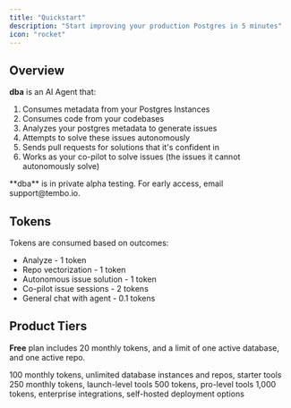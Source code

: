 ```yaml
---
title: "Quickstart"
description: "Start improving your production Postgres in 5 minutes"
icon: "rocket"
---
```


## Overview

**dba** is an AI Agent that:

1. Consumes metadata from your Postgres Instances
1. Consumes code from your codebases
1. Analyzes your postgres metadata to generate issues
1. Attempts to solve these issues autonomously
1. Sends pull requests for solutions that it's confident in
1. Works as your co-pilot to solve issues (the issues it cannot autonomously solve)

<Info>
  **dba** is in private alpha testing. For early access, email support@tembo.io.
</Info>

## Tokens

Tokens are consumed based on outcomes:

- Analyze - 1 token
- Repo vectorization - 1 token
- Autonomous issue solution - 1 token
- Co-pilot issue sessions - 2 tokens
- General chat with agent - 0.1 tokens

## Product Tiers

**Free** plan includes 20 monthly tokens, and a limit of one active database, and one active repo.

<CardGroup cols={2}>
  <Card title="Starter" icon="square-S">
    100 monthly tokens, unlimited database instances and repos, starter tools
  </Card>
  <Card title="Launch" icon="square-L">
    250 monthly tokens, launch-level tools
  </Card>
  <Card title="Pro" icon="square-P">
    500 tokens, pro-level tools
  </Card>
  <Card title="Enterprise" icon="square-E">
    1,000 tokens, enterprise integrations, self-hosted deployment options
  </Card>
</CardGroup>

